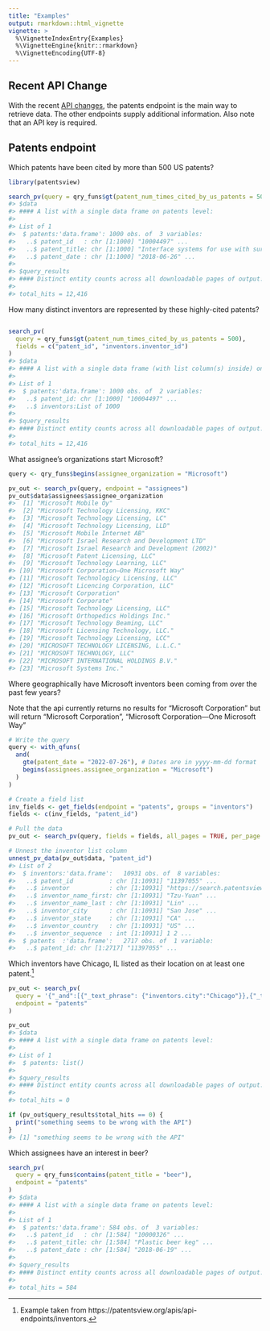 ```yaml
---
title: "Examples"
output: rmarkdown::html_vignette
vignette: >
  %\VignetteIndexEntry{Examples}
  %\VignetteEngine{knitr::rmarkdown}
  %\VignetteEncoding{UTF-8}
---
```




## Recent API Change

With the recent [API changes](api-changes.html), the patents endpoint is the main way to retrieve data. The other 
endpoints supply additional information.  Also note that an API key is required.

## Patents endpoint

Which patents have been cited by more than 500 US patents?


```r
library(patentsview)

search_pv(query = qry_funs$gt(patent_num_times_cited_by_us_patents = 500))
#> $data
#> #### A list with a single data frame on patents level:
#> 
#> List of 1
#>  $ patents:'data.frame':	1000 obs. of  3 variables:
#>   ..$ patent_id   : chr [1:1000] "10004497" ...
#>   ..$ patent_title: chr [1:1000] "Interface systems for use with surgical ins"..
#>   ..$ patent_date : chr [1:1000] "2018-06-26" ...
#> 
#> $query_results
#> #### Distinct entity counts across all downloadable pages of output:
#> 
#> total_hits = 12,416
```

How many distinct inventors are represented by these highly-cited patents?


```r

search_pv(
  query = qry_funs$gt(patent_num_times_cited_by_us_patents = 500),
  fields = c("patent_id", "inventors.inventor_id")
)
#> $data
#> #### A list with a single data frame (with list column(s) inside) on patents level:
#> 
#> List of 1
#>  $ patents:'data.frame':	1000 obs. of  2 variables:
#>   ..$ patent_id: chr [1:1000] "10004497" ...
#>   ..$ inventors:List of 1000
#> 
#> $query_results
#> #### Distinct entity counts across all downloadable pages of output:
#> 
#> total_hits = 12,416
```
What assignee's organizations start Microsoft?


```r
query <- qry_funs$begins(assignee_organization = "Microsoft")

pv_out <- search_pv(query, endpoint = "assignees")
pv_out$data$assignees$assignee_organization
#>  [1] "Microsoft Mobile Oy"                             
#>  [2] "Microsoft Technology Licensing, KKC"             
#>  [3] "Microsoft Technology Licensing, LC"              
#>  [4] "Microsoft Technology Licensing, LLD"             
#>  [5] "Microsoft Mobile Internet AB"                    
#>  [6] "Microsoft Israel Research and Development LTD"   
#>  [7] "Microsoft Israel Research and Development (2002)"
#>  [8] "Microsoft Patent Licensing, LLC"                 
#>  [9] "Microsoft Technology Learning, LLC"              
#> [10] "Microsoft Corporation—One Microsoft Way"         
#> [11] "Microsoft Technologicy Licensing, LLC"           
#> [12] "Microsoft Licencing Corporation, LLC"            
#> [13] "Microsoft Corporation"                           
#> [14] "Microsoft Corporate"                             
#> [15] "Microsoft Technology Licensing, LLC"             
#> [16] "Microsoft Orthopedics Holdings Inc."             
#> [17] "Microsoft Technology Beaming, LLC"               
#> [18] "Microsoft Licensing Technology, LLC."            
#> [19] "Microsoft Technology Licensing, LCC"             
#> [20] "MICROSOFT TECHNOLOGY LICENSING, L.L.C."          
#> [21] "MICROSOFT TECHNOLOGY, LLC"                       
#> [22] "MICROSOFT INTERNATIONAL HOLDINGS B.V."           
#> [23] "Microsoft Systems Inc."
```

Where geographically have Microsoft inventors been coming from over the past few years?

Note that the api currently returns no results for "Microsoft Corporation" but will return
"Microsoft Corporation", 
"Microsoft Corporation—One Microsoft Way"


```r
# Write the query
query <- with_qfuns(
  and(
    gte(patent_date = "2022-07-26"), # Dates are in yyyy-mm-dd format
    begins(assignees.assignee_organization = "Microsoft")
  )
)

# Create a field list
inv_fields <- get_fields(endpoint = "patents", groups = "inventors")
fields <- c(inv_fields, "patent_id")

# Pull the data
pv_out <- search_pv(query, fields = fields, all_pages = TRUE, per_page = 1000)

# Unnest the inventor list column
unnest_pv_data(pv_out$data, "patent_id")
#> List of 2
#>  $ inventors:'data.frame':	10931 obs. of  8 variables:
#>   ..$ patent_id          : chr [1:10931] "11397055" ...
#>   ..$ inventor           : chr [1:10931] "https://search.patentsview.org/api/"..
#>   ..$ inventor_name_first: chr [1:10931] "Tzu-Yuan" ...
#>   ..$ inventor_name_last : chr [1:10931] "Lin" ...
#>   ..$ inventor_city      : chr [1:10931] "San Jose" ...
#>   ..$ inventor_state     : chr [1:10931] "CA" ...
#>   ..$ inventor_country   : chr [1:10931] "US" ...
#>   ..$ inventor_sequence  : int [1:10931] 1 2 ...
#>  $ patents  :'data.frame':	2717 obs. of  1 variable:
#>   ..$ patent_id: chr [1:2717] "11397055" ...
```

Which inventors have Chicago, IL listed as their location on at least one patent.[^1]


```r
pv_out <- search_pv(
  query = '{"_and":[{"_text_phrase": {"inventors.city":"Chicago"}},{"_text_phrase": {"inventors.state":"IL"}}]}',
  endpoint = "patents"
)

pv_out
#> $data
#> #### A list with a single data frame on patents level:
#> 
#> List of 1
#>  $ patents: list()
#> 
#> $query_results
#> #### Distinct entity counts across all downloadable pages of output:
#> 
#> total_hits = 0

if (pv_out$query_results$total_hits == 0) {
  print("something seems to be wrong with the API")
}
#> [1] "something seems to be wrong with the API"
```

Which assignees have an interest in beer?


```r
search_pv(
  query = qry_funs$contains(patent_title = "beer"),
  endpoint = "patents"
)
#> $data
#> #### A list with a single data frame on patents level:
#> 
#> List of 1
#>  $ patents:'data.frame':	584 obs. of  3 variables:
#>   ..$ patent_id   : chr [1:584] "10000326" ...
#>   ..$ patent_title: chr [1:584] "Plastic beer keg" ...
#>   ..$ patent_date : chr [1:584] "2018-06-19" ...
#> 
#> $query_results
#> #### Distinct entity counts across all downloadable pages of output:
#> 
#> total_hits = 584
```

[^1]: Example taken from https://patentsview.org/apis/api-endpoints/inventors.
